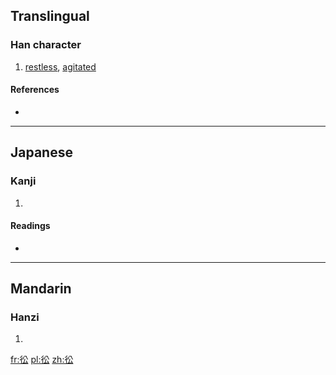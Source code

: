 ==Translingual==

===Han character===
{{Han char|rn=60|rad=彳|as=04|sn=7|four=2823<sub>2</sub>|canj=竹人金戈 (HOCI)}}

# [[restless]], [[agitated]]

====References====
* {{Han ref|kx=0365.150|dkj=10054|dj=0685.090|hdz=20814.190|uh=5F78|ud=24440|bh=CAD4|bd=51924}}

----

==Japanese==

===Kanji===
{{ja-kanji|grade=|rs=彳04}}

# {{defn|lang=ja|sort=彳04}}

====Readings====
* {{ja-readings|on=[[しょう]] (shō), [[しゅ]] (shu)|kun=[[あわててゆくさま]] (awateteyukusama)}}

----

==Mandarin==

===Hanzi===
{{cmn-hanzi|pin=[[wàng]] ([[wang4]]), [[zhōng]] ([[zhong1]])|wg=wang<sup>4</sup>, chung<sup>1</sup>}}

# {{defn|lang=cmn|sort=彳04}}

[[fr:彸]]
[[pl:彸]]
[[zh:彸]]